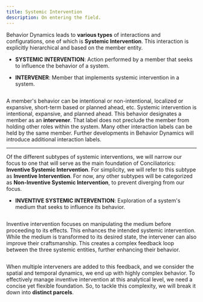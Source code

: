 ```yaml
---
title: Systemic Intervention
description: On entering the field.
---
```


Behavior Dynamics leads to **various types** of interactions and configurations, one of which is **Systemic Intervention**. This interaction is explicitly hierarchical and based on the member entity. 

- **SYSTEMIC INTERVENTION**: Action performed by a member that seeks to influence the behavior of a system.

- **INTERVENER**: Member that implements systemic intervention in a system.

<Image
  src="/images/systemic-intervention.svg"
  alt=""
  width={300}
  height={90}
  className="w-full"
/>

A member's behavior can be intentional or non-intentional, localized or expansive, short-term based or planned ahead, etc. Systemic intervention is intentional, expansive, and planned ahead. This behavior designates a member as an **intervener**. That label does not preclude the member from holding other roles within the system. Many other interaction labels can be held by the same member. Further developments in Behavior Dynamics will introduce additional interaction labels.

---

Of the different subtypes of systemic interventions, we will narrow our focus to one that will serve as the main foundation of Conciliatorics: **Inventive Systemic Intervention**. For simplicity, we will refer to this subtype as **Inventive Intervention**. For now, any other subtypes will be categorized as **Non-Inventive Systemic Intervention**, to prevent diverging from our focus.

- **INVENTIVE SYSTEMIC INTERVENTION**: Exploration of a system's medium that seeks to influence its behavior.

<Image
  src="/images/systemic-intervention2.svg"
  alt=""
  width={300}
  height={100}
  className="w-full"
/>

Inventive intervention focuses on manipulating the medium before proceeding to its effects. This enhances the intended systemic intervention. While the medium is transformed to its desired state, the intervener can also improve their craftsmanship. This creates a complex feedback loop between the three systemic entities, further enhancing their behavior.

<Image
  src="/images/inventive-systemic-intervention2.svg"
  alt=""
  width={217}
  height={150}
  className="w-full"
/>

When multiple interveners are added to this feedback, and we consider the spatial and temporal dynamics, we end up with highly complex behavior. To effectively manage inventive intervention at this analytical level, we need a concise yet flexible foundation. So, to tackle this complexity, we will break it down into **distinct parcels**.